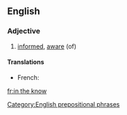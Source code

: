 ==English==

===Adjective===
{{en-adj}}

# [[informed]], [[aware]] (of)

====Translations====
*French: {{t+|fr|au courant}}

[[Category:English prepositional phrases]]

[[fr:in the know]]
